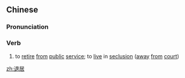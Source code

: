 ==Chinese==
{{zh-forms}}

===Pronunciation===
{{zh-pron
|m=tuìjū
|mn=thè-ki/thòe-ku
|cat=v
}}

===Verb===
{{zh-verb}}

# {{lb|zh|literary|sort=辵06}} to [[retire]] [[from]] [[public]] [[service]]; to [[live]] in [[seclusion]] ([[away]] [[from]] [[court]])

[[zh:退居]]